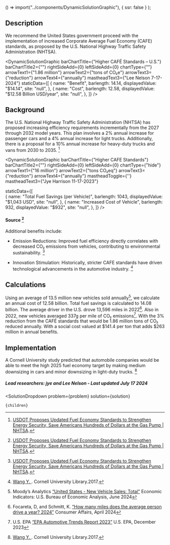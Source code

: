 
  () => import("../components/DynamicSolutionGraphic"),
  { ssr: false }
);


## Description
We recommend the United States government proceed with the implementation of increased Corporate Average Fuel Economy (CAFE) standards, as proposed by the U.S. National Highway Traffic Safety Administration (NHTSA).

<DynamicSolutionGraphic
  barChartTitle={"Higher CAFÉ Standards – U.S."}
  barChartTitle2={""}
  rightSideAdd={0}
  leftSideAdd={0}
  chartType={""}
  arrowText1={"1.86 million"}
  arrowText2={"tons of CO₂e"}
  arrowText3={"reduction"}
  arrowText4={"annually"}
  mastheadText3={"Lee Nelson 7-17-2024"}
 staticData={[
    {
     name: "Benefit",
      barlength: 14.14,
      displayedValue: "$14.14",
      site: "null",
    },
    {
      name: "Cost",
      barlength: 12.58,
      displayedValue: "$12.58 Billion USD/year",
      site: "null",
    },
  ]}
/>


## Background
The U.S. National Highway Traffic Safety Administration (NHTSA) has proposed increasing efficiency requirements incrementally from the 2027 through 2032 model years. This plan involves a 2% annual increase for passenger cars and a 4% annual increase for light trucks. Additionally, there is a proposal for a 10% annual increase for heavy-duty trucks and vans from 2030 to 2035. [^"1"]

<DynamicSolutionGraphic
  barChartTitle={"Higher CAFE Standards"}
  barChartTitle2={""}
  rightSideAdd={0}
  leftSideAdd={0}
  chartType={"hide"}
  arrowText1={"16 million"}
  arrowText2={"tons CO₂eq"}
  arrowText3={"reduction"}
  arrowText4={"annually"}
  mastheadToggle={''}
  mastheadText3={"Jye Harrison 11-17-2023"}
  
  staticData={[   
     {
      name: "Total Fuel Savings (per Vehicle)",
      barlength: 1043,
      displayedValue: "$1,043 USD",
      site: "null",
    },
    {
      name: "Increased Cost of Vehicle",
      barlength: 932,
      displayedValue: "$932",
      site: "null",
    },
  ]}
/>
#### Source [^"1"]

Additional benefits include:

- Emission Reductions: Improved fuel efficiency directly correlates with decreased CO₂ emissions from vehicles, contributing to environmental sustainability.  [^"1"]

- Innovation Stimulation: Historically, stricter CAFE standards have driven technological advancements in the automotive industry. [^"4"]

## Calculations
Using an average of 13.5 million new vehicles sold annually[^"6"], we calculate an annual cost of 12.58 billion. Total fuel savings is calculated to 14.08 billion. The average driver in the U.S. drove 13,596 miles in 2022[^"7"]. Also in 2022, new vehicles averaged 337g per mile of CO₂ emissions[^"8"]. With the 3% reduction from the CAFÉ standards that would be 1.86 million tons of CO₂ reduced annually. With a social cost valued at $141.4 per ton that adds $263 million in annual benefits.

## Implementation

A Cornell University study predicted that automobile companies would be able to meet the high 2025 fuel economy target by making medium downsizing in cars and minor downsizing in light-duty trucks. [^"4"]

##### Lead researchers: jye and Lee Nelson - Last updated July 17 2024

[^"1"]:  [USDOT Proposes Updated Fuel Economy Standards to Strengthen Energy Security, Save Americans Hundreds of Dollars at the Gas Pump | NHTSA](https://www.nhtsa.gov/press-releases/usdot-proposal-updated-cafe-hdpuv-standards).

[^"2"]:  [US proposes raising vehicle fuel economy standards to 58 miles per gallon by 2032 | Reuters](https://www.reuters.com/business/autos-transportation/us-proposes-hike-vehicle-fuel-economy-standards-58-mpg-by-2032-2023-07-28/). 

[^"3"]:  [https://www.semanticscholar.org/paper/The-Economics-of-Fuel-Economy-Standards-Portney-Parry/434a6718b5de577c9ed910331509e97ffd71c54b](https://www.semanticscholar.org/paper/The-Economics-of-Fuel-Economy-Standards-Portney-Parry/434a6718b5de577c9ed910331509e97ffd71c54b).

[^"4"]:  [Wang Y. ](https://www.semanticscholar.org/paper/ESSAYS-ON-REGULATION-AND-ITS-IMPACT-ON-INDUSTRY-AND-Wang/f5aeab56377c9878a645cc746b6d8ab5b1dcd5e8). Cornell University Library.2017.

[^"5"]:  [https://www.nhtsa.gov/sites/nhtsa.gov/files/2023-07/CAFE-2027-2032-HDPUV-2030-2035-NPRM-web-version.pdf](https://www.nhtsa.gov/sites/nhtsa.gov/files/2023-07/CAFE-2027-2032-HDPUV-2030-2035-NPRM-web-version.pdf).

[^"6"]:  Moody’s Analytics [“United States - New Vehicle Sales: Total”](https://www.economy.com/united-states/new-vehicle-sales-total/seasonally-adjusted) Economic Indicators: U.S. Bureau of Economic Analysis, June 2024

[^"7"]:  Focareta, D, and Schmitt, K. [“How many miles does the average person drive a year? 2024”](https://www.consumeraffairs.com/automotive/how-many-miles-does-the-average-person-drive-a-year.html) Consumer Affairs, April 2024

[^"8"]:  U.S. EPA [“EPA Automotive Trends Report 2023”](https://www.epa.gov/system/files/documents/2023-12/420s23002.pdf) U.S. EPA, December 2023


  <SolutionDropdown 
    problem={problem} 
    solution={solution}
  >
    {children}
  </SolutionDropdown>